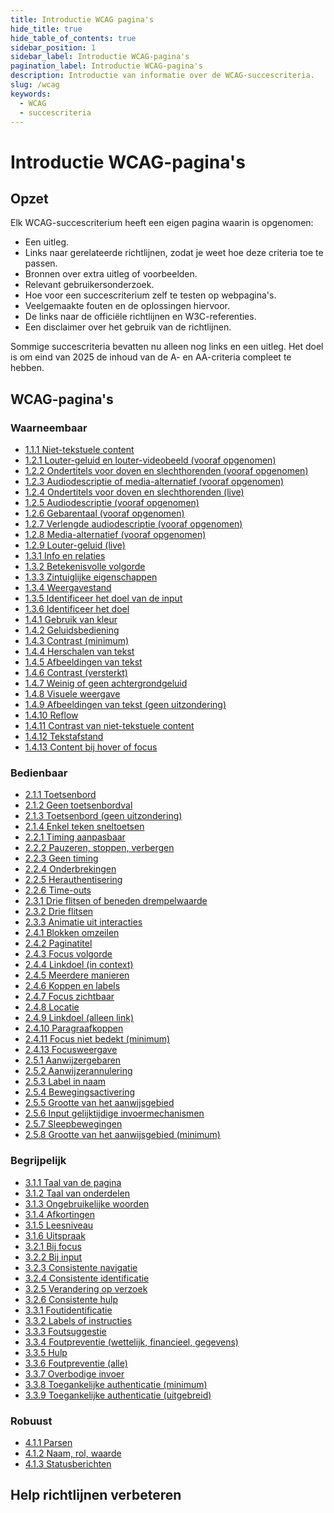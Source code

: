 ```yaml
---
title: Introductie WCAG pagina's
hide_title: true
hide_table_of_contents: true
sidebar_position: 1
sidebar_label: Introductie WCAG-pagina's
pagination_label: Introductie WCAG-pagina's
description: Introductie van informatie over de WCAG-succescriteria.
slug: /wcag
keywords:
  - WCAG
  - succescriteria
---
```



# Introductie WCAG-pagina's

<SpotlightSection>
  <Markdown omitH1 headinglevel={2}>
    <Disclaimer />
  </Markdown>
</SpotlightSection>

## Opzet

Elk WCAG-succescriterium heeft een eigen pagina waarin is opgenomen:

- Een uitleg.
- Links naar gerelateerde richtlijnen, zodat je weet hoe deze criteria toe te passen.
- Bronnen over extra uitleg of voorbeelden.
- Relevant gebruikersonderzoek.
- Hoe voor een succescriterium zelf te testen op webpagina's.
- Veelgemaakte fouten en de oplossingen hiervoor.
- De links naar de officiële richtlijnen en W3C-referenties.
- Een disclaimer over het gebruik van de richtlijnen.

Sommige succescriteria bevatten nu alleen nog links en een uitleg. Het doel is om eind van 2025 de inhoud van de A- en AA-criteria compleet te hebben.

## WCAG-pagina's

### Waarneembaar

- [1.1.1 Niet-tekstuele content](/wcag/1.1.1)
- [1.2.1 Louter-geluid en louter-videobeeld (vooraf opgenomen)](/wcag/1.2.1)
- [1.2.2 Ondertitels voor doven en slechthorenden (vooraf opgenomen)](/wcag/1.2.2)
- [1.2.3 Audiodescriptie of media-alternatief (vooraf opgenomen)](/wcag/1.2.3)
- [1.2.4 Ondertitels voor doven en slechthorenden (live)](/wcag/1.2.4)
- [1.2.5 Audiodescriptie (vooraf opgenomen)](/wcag/1.2.5)
- [1.2.6 Gebarentaal (vooraf opgenomen)](/wcag/1.2.6)
- [1.2.7 Verlengde audiodescriptie (vooraf opgenomen)](/wcag/1.2.7)
- [1.2.8 Media-alternatief (vooraf opgenomen)](/wcag/1.2.8)
- [1.2.9 Louter-geluid (live)](/wcag/1.2.9)
- [1.3.1 Info en relaties](/wcag/1.3.1)
- [1.3.2 Betekenisvolle volgorde](/wcag/1.3.2)
- [1.3.3 Zintuiglijke eigenschappen](/wcag/1.3.3)
- [1.3.4 Weergavestand](/wcag/1.3.4)
- [1.3.5 Identificeer het doel van de input](/wcag/1.3.5)
- [1.3.6 Identificeer het doel](/wcag/1.3.6)
- [1.4.1 Gebruik van kleur](/wcag/1.4.1)
- [1.4.2 Geluidsbediening](/wcag/1.4.2)
- [1.4.3 Contrast (minimum)](/wcag/1.4.3)
- [1.4.4 Herschalen van tekst](/wcag/1.4.4)
- [1.4.5 Afbeeldingen van tekst](/wcag/1.4.5)
- [1.4.6 Contrast (versterkt)](/wcag/1.4.6)
- [1.4.7 Weinig of geen achtergrondgeluid](/wcag/1.4.7)
- [1.4.8 Visuele weergave](/wcag/1.4.8)
- [1.4.9 Afbeeldingen van tekst (geen uitzondering)](/wcag/1.4.9)
- [1.4.10 Reflow](/wcag/1.4.10)
- [1.4.11 Contrast van niet-tekstuele content](/wcag/1.4.11)
- [1.4.12 Tekstafstand](/wcag/1.4.12)
- [1.4.13 Content bij hover of focus](/wcag/1.4.13)

### Bedienbaar

- [2.1.1 Toetsenbord](/wcag/2.1.1)
- [2.1.2 Geen toetsenbordval](/wcag/2.1.2)
- [2.1.3 Toetsenbord (geen uitzondering)](/wcag/2.1.3)
- [2.1.4 Enkel teken sneltoetsen](/wcag/2.1.4)
- [2.2.1 Timing aanpasbaar](/wcag/2.2.1)
- [2.2.2 Pauzeren, stoppen, verbergen](/wcag/2.2.2)
- [2.2.3 Geen timing](/wcag/2.2.3)
- [2.2.4 Onderbrekingen](/wcag/2.2.4)
- [2.2.5 Herauthentisering](/wcag/2.2.5)
- [2.2.6 Time-outs](/wcag/2.2.6)
- [2.3.1 Drie flitsen of beneden drempelwaarde](/wcag/2.3.1)
- [2.3.2 Drie flitsen](/wcag/2.3.2)
- [2.3.3 Animatie uit interacties](/wcag/2.3.3)
- [2.4.1 Blokken omzeilen](/wcag/2.4.1)
- [2.4.2 Paginatitel](/wcag/2.4.2)
- [2.4.3 Focus volgorde](/wcag/2.4.3)
- [2.4.4 Linkdoel (in context)](/wcag/2.4.4)
- [2.4.5 Meerdere manieren](/wcag/2.4.5)
- [2.4.6 Koppen en labels](/wcag/2.4.6)
- [2.4.7 Focus zichtbaar](/wcag/2.4.7)
- [2.4.8 Locatie](/wcag/2.4.8)
- [2.4.9 Linkdoel (alleen link)](/wcag/2.4.9)
- [2.4.10 Paragraafkoppen](/wcag/2.4.10)
- [2.4.11 Focus niet bedekt (minimum)](/wcag/2.4.11)
- [2.4.13 Focusweergave](/wcag/2.4.13)
- [2.5.1 Aanwijzergebaren](/wcag/2.5.1)
- [2.5.2 Aanwijzerannulering](/wcag/2.5.2)
- [2.5.3 Label in naam](/wcag/2.5.3)
- [2.5.4 Bewegingsactivering](/wcag/2.5.4)
- [2.5.5 Grootte van het aanwijsgebied](/wcag/2.5.5)
- [2.5.6 Input gelijktijdige invoermechanismen](/wcag/2.5.6)
- [2.5.7 Sleepbewegingen](/wcag/2.5.7)
- [2.5.8 Grootte van het aanwijsgebied (minimum)](/wcag/2.5.8)

### Begrijpelijk

- [3.1.1 Taal van de pagina](/wcag/3.1.1)
- [3.1.2 Taal van onderdelen](/wcag/3.1.2)
- [3.1.3 Ongebruikelijke woorden](/wcag/3.1.3)
- [3.1.4 Afkortingen](/wcag/3.1.4)
- [3.1.5 Leesniveau](/wcag/3.1.5)
- [3.1.6 Uitspraak](/wcag/3.1.6)
- [3.2.1 Bij focus](/wcag/3.2.1)
- [3.2.2 Bij input](/wcag/3.2.2)
- [3.2.3 Consistente navigatie](/wcag/3.2.3)
- [3.2.4 Consistente identificatie](/wcag/3.2.4)
- [3.2.5 Verandering op verzoek](/wcag/3.2.5)
- [3.2.6 Consistente hulp](/wcag/3.2.6)
- [3.3.1 Foutidentificatie](/wcag/3.3.1)
- [3.3.2 Labels of instructies](/wcag/3.3.2)
- [3.3.3 Foutsuggestie](/wcag/3.3.3)
- [3.3.4 Foutpreventie (wettelijk, financieel, gegevens)](/wcag/3.3.4)
- [3.3.5 Hulp](/wcag/3.3.5)
- [3.3.6 Foutpreventie (alle)](/wcag/3.3.6)
- [3.3.7 Overbodige invoer](/wcag/3.3.7)
- [3.3.8 Toegankelijke authenticatie (minimum)](/wcag/3.3.8)
- [3.3.9 Toegankelijke authenticatie (uitgebreid)](/wcag/3.3.9)

### Robuust

- [4.1.1 Parsen](/wcag/4.1.1)
- [4.1.2 Naam, rol, waarde](/wcag/4.1.2)
- [4.1.3 Statusberichten](/wcag/4.1.3)

## Help richtlijnen verbeteren

<Markdown omitH1 headinglevel={3}>
  <WCAGFooterInfo />
</Markdown>
